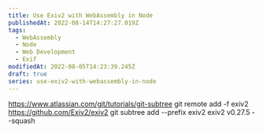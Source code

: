 ```yaml
---
title: Use Exiv2 with WebAssembly in Node
publishedAt: 2022-08-14T14:27:27.019Z
tags:
  - WebAssembly
  - Node
  - Web Development
  - Exif
modifiedAt: 2022-08-05T14:23:39.245Z
draft: true
series: use-exiv2-with-webassembly-in-node
---
```


https://www.atlassian.com/git/tutorials/git-subtree
git remote add -f exiv2 https://github.com/Exiv2/exiv2
git subtree add --prefix exiv2 exiv2 v0.27.5 --squash
